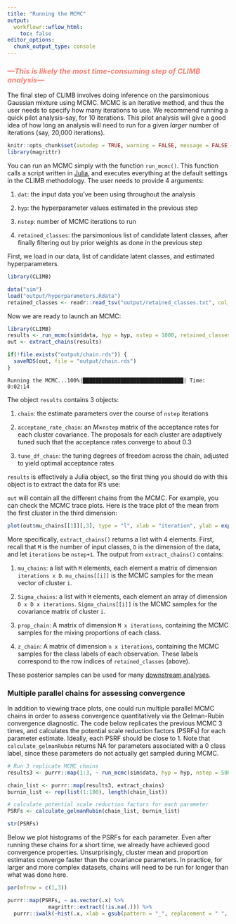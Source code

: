 ```yaml
---
title: "Running the MCMC"
output:
  workflowr::wflow_html:
    toc: false
editor_options:
  chunk_output_type: console
---
```


### <i><b><span style="color:salmon">---This is likely the most time-consuming step of CLIMB analysis---</span></b></i>

The final step of CLIMB involves doing inference on the parsimonious Gaussian mixture using MCMC. MCMC is an iterative method, and thus the user needs to specify how many iterations to use. We recommend running a quick pilot analysis--say, for 10 iterations. This pilot analysis will give a good idea of how long an analysis will need to run for a given *larger* number of iterations (say, 20,000 iterations).

```r
knitr::opts_chunk$set(autodep = TRUE, warning = FALSE, message = FALSE)
library(magrittr)
```

You can run an MCMC simply with the function `run_mcmc()`. This function calls a script written in [Julia](https://julialang.org/), and executes everything at the default settings in the CLIMB methodology. The user needs to provide 4 arguments:

1. `dat`: the input data you've been using throughout the analysis

2. `hyp`: the hyperparameter values estimated in the previous step

3. `nstep`: number of MCMC iterations to run

4. `retained_classes`: the parsimonious list of candidate latent classes, after finally filtering out by prior weights as done in the previous step


First, we load in our data, list of candidate latent classes, and estimated hyperparameters.
```r
library(CLIMB)

data("sim")
load("output/hyperparameters.Rdata")
retained_classes <- readr::read_tsv("output/retained_classes.txt", col_names = FALSE)
```

Now we are ready to launch an MCMC:
```r
library(CLIMB)
results <- run_mcmc(sim$data, hyp = hyp, nstep = 1000, retained_classes = retained_classes)
out <- extract_chains(results)

if(!file.exists("output/chain.rds")) {
  saveRDS(out, file = "output/chain.rds")
}
```

```shell
Running the MCMC...100%|████████████████████████████████| Time: 0:02:14
```

The object `results` contains 3 objects:

1. `chain`: the estimate parameters over the course of `nstep` iterations

2. `acceptane_rate_chain`: an $M\times$`nstep` matrix of the acceptance rates for each cluster covariance. The proposals for each cluster are adaptively tuned such that the acceptance rates converge to about 0.3

3. `tune_df_chain`: the tuning degrees of freedom across the chain, adjusted to yield optimal acceptance rates

`results` is effectively a Julia object, so the first thing you should do with this object is to extract the data for R's use:

`out` will contain all the different chains from the MCMC. For example, you can check the MCMC trace plots. Here is the trace plot of the mean from the first cluster in the third dimension:

```r
plot(out$mu_chains[[1]][,3], type = "l", xlab = "iteration", ylab = expression(mu[3]))
```

More specifically, `extract_chains()` returns a list with 4 elements. First, recall that `M` is the number of input classes, `D` is the dimension of the data, and let `iterations` be `nstep+1`. The output from `extract_chains()` contains:

1. `mu_chains`: a list with `M` elements, each element a matrix of dimension `iterations x D`. `mu_chains[[i]]` is the MCMC samples for the mean vector of cluster `i`.

2. `Sigma_chains`: a list with `M` elements, each element an array of dimension `D x D x iterations`. `Sigma_chains[[i]]` is the MCMC samples for the covariance matrix of cluster `i`.

3. `prop_chain`: A matrix of dimension `M x iterations`, containing the MCMC samples for the mixing proportions of each class. 

4. `z_chain`: A matrix of dimension `n x iterations`, containing the MCMC samples for the class labels of each observation. These labels correspond to the row indices of `retained_classes` (above).

These posterior samples can be used for many [downstream analyses](downstream.html).

### Multiple parallel chains for assessing convergence

In addition to viewing trace plots, one could run multiple parallel MCMC chains in order to assess convergence quantitatively via the Gelman-Rubin convergence diagnostic. The code below replicates the previous MCMC 3 times, and calculates the potential scale reduction factors (PSRFs) for each parameter estimate. Ideally, each PSRF should be close to 1. Note that `calculate_gelmanRubin` returns NA for parameters associated with a 0 class label, since these parameters do not actually get sampled during MCMC.

```r
# Run 3 replicate MCMC chains
results3 <- purrr::map(1:3, ~ run_mcmc(sim$data, hyp = hyp, nstep = 500, retained_classes = retained_classes))

chain_list <- purrr::map(results3, extract_chains)
burnin_list <- rep(list(1:100), length(chain_list))

# calculate potential scale reduction factors for each parameter
PSRFs <- calculate_gelmanRubin(chain_list, burnin_list)

str(PSRFs)
```

Below we plot histograms of the PSRFs for each parameter. Even after running these chains for a short time, we already have achieved good convergence properties. Unsurprisingly, cluster mean and proportion estimates converge faster than the covariance parameters. In practice, for larger and more complex datasets, chains will need to be run for longer than what was done here.

```r
par(mfrow = c(1,3))

purrr::map(PSRFs, ~ as.vector(.x) %>%
             magrittr::extract(!is.na(.))) %>%
  purrr::iwalk(~hist(.x, xlab = gsub(pattern = "_", replacement = " ", .y), main = ""))
```
